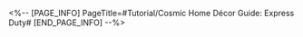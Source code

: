 <%-- [PAGE_INFO]
PageTitle=#Tutorial/Cosmic Home Décor Guide: Express Duty#
[END_PAGE_INFO] --%>
{{Tutorial
|sort      = 819401
|title     = Cosmic Home Décor Guide: Express Duty
|subtitle  = 
|type      = 
|about     = 
|image1    = Tutorial Cosmic Home Décor Guide Express Duty 1.png{{subst:void|<!--$UPLOAD:<<SpriteOutput/TutorialPic/TutorialPage_819401.png>-<Tutorial Cosmic Home Décor Guide Express Duty 1.png>-<Tutorial Files>>-->}}
|text1     = Select an {{Color|h|nobold=1|Action Card}} to progress your {{Color|h|nobold=1|duty schedule}}, raise the corresponding member's {{Color|h|nobold=1|Duty Level}}, and obtain {{Color|h|nobold=1|Express Funds}}.
|image2    = Tutorial Cosmic Home Décor Guide Express Duty 2.png{{subst:void|<!--$UPLOAD:<<SpriteOutput/TutorialPic/TutorialPage_819402.png>-<Tutorial Cosmic Home Décor Guide Express Duty 2.png>-<Tutorial Files>>-->}}
|text2     = Different {{Color|h|nobold=1|Action Cards}} entail varying workloads. After selecting an Action Card, the schedule will advance by {{Color|h|nobold=1|a set number of steps}} to reach the corresponding tile.
|image3    = Tutorial Cosmic Home Décor Guide Express Duty 3.png{{subst:void|<!--$UPLOAD:<<SpriteOutput/TutorialPic/TutorialPage_819403.png>-<Tutorial Cosmic Home Décor Guide Express Duty 3.png>-<Tutorial Files>>-->}}
|text3     = An effect will be triggered based on the tile you stop on. When selecting Action Cards, do your best to end up on advantageous tiles.
|image4    = Tutorial Cosmic Home Décor Guide Express Duty 4.png{{subst:void|<!--$UPLOAD:<<SpriteOutput/TutorialPic/TutorialPage_819404.png>-<Tutorial Cosmic Home Décor Guide Express Duty 4.png>-<Tutorial Files>>-->}}
|text4     = {{Color|h|nobold=1|Dinner Meetings}} will be held periodically in the schedule, and you can gain a large amount of {{Color|h|nobold=1|Express Funds}} based on your report results. Treat that as your main goal.
}}